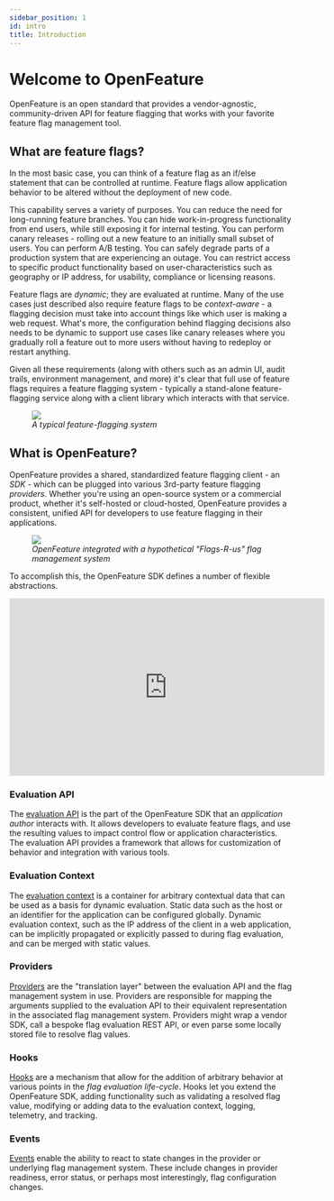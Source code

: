 ```yaml
---
sidebar_position: 1
id: intro
title: Introduction
---
```


# Welcome to OpenFeature

OpenFeature is an open standard that provides a vendor-agnostic, community-driven API for feature flagging that works with your favorite feature flag management tool.

## What are feature flags?

In the most basic case, you can think of a feature flag as an if/else statement that can be controlled at runtime.
Feature flags allow application behavior to be altered without the deployment of new code.

This capability serves a variety of purposes.
You can reduce the need for long-running feature branches.
You can hide work-in-progress functionality from end users, while still exposing it for internal testing.
You can perform canary releases - rolling out a new feature to an initially small subset of users.
You can perform A/B testing.
You can safely degrade parts of a production system that are experiencing an outage.
You can restrict access to specific product functionality based on user-characteristics such as geography or IP address, for usability, compliance or licensing reasons.

Feature flags are _dynamic_; they are evaluated at runtime.
Many of the use cases just described also require feature flags to be _context-aware_ - a flagging decision must take into account things like which user is making a web request.
What's more, the configuration behind flagging decisions also needs to be dynamic to support use cases like canary releases where you gradually roll a feature out to more users without having to redeploy or restart anything.

Given all these requirements (along with others such as an admin UI, audit trails, environment management, and more) it's clear that full use of feature flags requires a feature flagging system - typically a stand-alone feature-flagging service along with a client library which interacts with that service.

<figure>
  <img src={require('@site/static/img/docs/reference/ff-service.png').default} />
  <figcaption>
    <i>A typical feature-flagging system</i>
  </figcaption>
</figure>

## What is OpenFeature?

OpenFeature provides a shared, standardized feature flagging client - an _SDK_ - which can be plugged into various 3rd-party feature flagging _providers_.
Whether you're using an open-source system or a commercial product, whether it's self-hosted or cloud-hosted, OpenFeature provides a consistent, unified API for developers to use feature flagging in their applications.

<figure>
  <img src={require('@site/static/img/docs/reference/of-architecture.png').default} />
  <figcaption>
    <i>OpenFeature integrated with a hypothetical "Flags-R-us" flag management system</i>
  </figcaption>
</figure>

To accomplish this, the OpenFeature SDK defines a number of flexible abstractions.

<iframe width="560" height="315" src="https://www.youtube.com/embed/heQ83k15ZE4" title="YouTube video player" frameborder="0" allow="accelerometer; autoplay; clipboard-write; encrypted-media; gyroscope; picture-in-picture; web-share" allowfullscreen></iframe>

### Evaluation API

The [evaluation API](./concepts/01-evaluation-api.mdx) is the part of the OpenFeature SDK that an _application author_ interacts with.
It allows developers to evaluate feature flags, and use the resulting values to impact control flow or application characteristics.
The evaluation API provides a framework that allows for customization of behavior and integration with various tools.

### Evaluation Context

The [evaluation context](./concepts/03-evaluation-context.mdx) is a container for arbitrary contextual data that can be used as a basis for dynamic evaluation.
Static data such as the host or an identifier for the application can be configured globally.
Dynamic evaluation context, such as the IP address of the client in a web application, can be implicitly propagated or explicitly passed to during flag evaluation, and can be merged with static values.

### Providers

[Providers](./concepts/02-provider.mdx) are the "translation layer" between the evaluation API and the flag management system in use.
Providers are responsible for mapping the arguments supplied to the evaluation API to their equivalent representation in the associated flag management system.
Providers might wrap a vendor SDK, call a bespoke flag evaluation REST API, or even parse some locally stored file to resolve flag values.

### Hooks

[Hooks](./concepts/04-hooks.mdx) are a mechanism that allow for the addition of arbitrary behavior at various points in the _flag evaluation life-cycle_.
Hooks let you extend the OpenFeature SDK, adding functionality such as validating a resolved flag value, modifying or adding data to the evaluation context, logging, telemetry, and tracking.

### Events

[Events](./concepts/05-events.mdx) enable the ability to react to state changes in the provider or underlying flag management system. These include changes in provider readiness, error status, or perhaps most interestingly, flag configuration changes.
